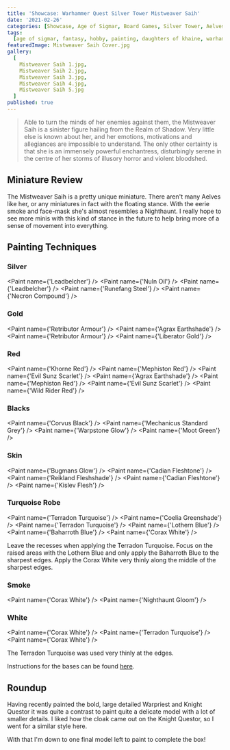 ```yaml
---
title: 'Showcase: Warhammer Quest Silver Tower Mistweaver Saih'
date: '2021-02-26'
categories: [Showcase, Age of Sigmar, Board Games, Silver Tower, Aelves]
tags:
  [age of sigmar, fantasy, hobby, painting, daughters of khaine, warhammer quest]
featuredImage: Mistweaver Saih Cover.jpg
gallery:
  [
    Mistweaver Saih 1.jpg,
    Mistweaver Saih 2.jpg,
    Mistweaver Saih 3.jpg,
    Mistweaver Saih 4.jpg,
    Mistweaver Saih 5.jpg
  ]
published: true
---
```


> Able to turn the minds of her enemies against them, the Mistweaver Saih is a sinister figure hailing from the Realm
> of Shadow. Very little else is known about her, and her emotions, motivations and allegiances are impossible to
> understand. The only other certainty is that she is an immensely powerful enchantress, disturbingly serene in the
> centre of her storms of illusory horror and violent bloodshed.

## Miniature Review

The Mistweaver Saih is a pretty unique miniature. There aren't many Aelves like her, or any miniatures in fact with the
floating stance. With the eerie smoke and face-mask she's almost resembles a Nighthaunt. I really hope to see more minis
with this kind of stance in the future to help bring more of a sense of movement into everything.

## Painting Techniques

### Silver
<Paint name={'Leadbelcher'} />
<Paint name={'Nuln Oil'} />
<Paint name={'Leadbelcher'} />
<Paint name={'Runefang Steel'} />
<Paint name={'Necron Compound'} />

### Gold
<Paint name={'Retributor Armour'} />
<Paint name={'Agrax Earthshade'} />
<Paint name={'Retributor Armour'} />
<Paint name={'Liberator Gold'} />

### Red
<Paint name={'Khorne Red'} />
<Paint name={'Mephiston Red'} />
<Paint name={'Evil Sunz Scarlet'} />
<Paint name={'Agrax Earthshade'} />
<Paint name={'Mephiston Red'} />
<Paint name={'Evil Sunz Scarlet'} />
<Paint name={'Wild Rider Red'} />

### Blacks
<Paint name={'Corvus Black'} />
<Paint name={'Mechanicus Standard Grey'} />
<Paint name={'Warpstone Glow'} />
<Paint name={'Moot Green'} />

### Skin
<Paint name={'Bugmans Glow'} />
<Paint name={'Cadian Fleshtone'} />
<Paint name={'Reikland Fleshshade'} />
<Paint name={'Cadian Fleshtone'} />
<Paint name={'Kislev Flesh'} />

### Turquoise Robe
<Paint name={'Terradon Turquoise'} />
<Paint name={'Coelia Greenshade'} />
<Paint name={'Terradon Turquoise'} />
<Paint name={'Lothern Blue'} />
<Paint name={'Baharroth Blue'} />
<Paint name={'Corax White'} />

Leave the recesses when applying the Terradon Turquoise. Focus on the raised areas with the Lothern Blue and only
apply the Baharroth Blue to the sharpest edges. Apply the Corax White very thinly along the middle of the sharpest
edges.

### Smoke
<Paint name={'Corax White'} />
<Paint name={'Nighthaunt Gloom'} />

### White
<Paint name={'Corax White'} />
<Paint name={'Terradon Turquoise'} />
<Paint name={'Corax White'} />

The Terradon Turquoise was used very thinly at the edges.

Instructions for the bases can be found [here](/showcase/board-games/silver-tower/kairic-acolytes/).

## Roundup

Having recently painted the bold, large detailed Warpriest and Knight Questor it was quite a contrast to paint quite a
delicate model with a lot of smaller details. I liked how the cloak came out on the Knight Questor, so I went for a
similar style here.

With that I'm down to one final model left to paint to complete the box!